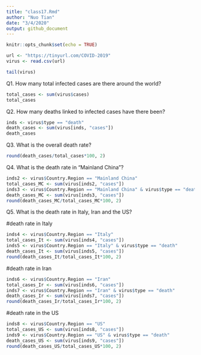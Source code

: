 ```yaml
---
title: "class17.Rmd"
author: "Nuo Tian"
date: "3/4/2020"
output: github_document
---
```


```r
knitr::opts_chunk$set(echo = TRUE)
```


```r
url <- "https://tinyurl.com/COVID-2019"
virus <- read.csv(url)

tail(virus)
```

Q1. How many total infected cases are there around the world?

```r
total_cases <- sum(virus$cases)
total_cases
```

Q2. How many deaths linked to infected cases have there been?

```r
inds <- virus$type == "death"
death_cases <- sum(virus[inds, "cases"])
death_cases
```

Q3. What is the overall death rate?
```r
round(death_cases/total_cases*100, 2)
```

Q4. What is the death rate in "Mainland China"?

```r
inds2 <- virus$Country.Region == "Mainland China"
total_cases_MC <- sum(virus[inds2, "cases"])
inds3 <- virus$Country.Region == "Mainland China" & virus$type == "death"
death_cases_MC <- sum(virus[inds3, "cases"])
round(death_cases_MC/total_cases_MC*100, 2)
```

Q5. What is the death rate in Italy, Iran and the US?

#death rate in Italy
```r
inds4 <- virus$Country.Region == "Italy"
total_cases_It <- sum(virus[inds4, "cases"])
inds5 <- virus$Country.Region == "Italy" & virus$type == "death"
death_cases_It <- sum(virus[inds5, "cases"])
round(death_cases_It/total_cases_It*100, 2)
```

#death rate in Iran
```r
inds6 <- virus$Country.Region == "Iran"
total_cases_Ir <- sum(virus[inds6, "cases"])
inds7 <- virus$Country.Region == "Iran" & virus$type == "death"
death_cases_Ir <- sum(virus[inds7, "cases"])
round(death_cases_Ir/total_cases_Ir*100, 2)
```

#death rate in the US
```r
inds8 <- virus$Country.Region == "US"
total_cases_US <- sum(virus[inds8, "cases"])
inds9 <- virus$Country.Region == "US" & virus$type == "death"
death_cases_US <- sum(virus[inds9, "cases"])
round(death_cases_US/total_cases_US*100, 2)
```